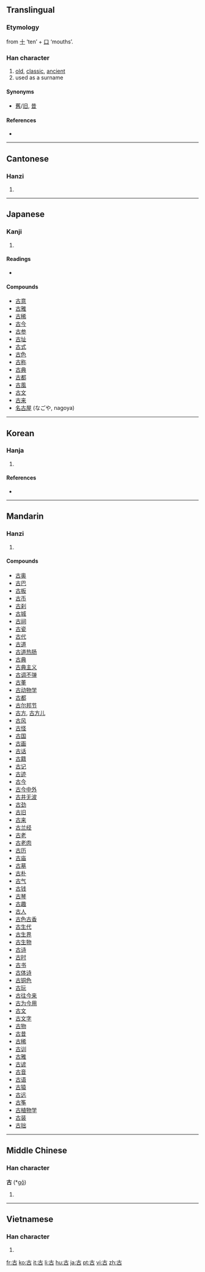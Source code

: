 ==Translingual==

===Etymology===
from [[十]] ‘ten’ + [[口]] ‘mouths’.

===Han character===
{{Han char|rn=30|rad=口|as=02|sn=5|four=4060<sub>0</sub>|canj=十口 (JR)|ids=⿱[[十]][[口]]}}

# [[old]], [[classic]], [[ancient]]
# used as a surname

====Synonyms====
* [[舊]]/[[旧]], [[昔]]

====References====
* {{Han ref|kx=0171.080|dkj=03233|dj=0380.060|hdz=10568.030|uh=53E4|ud=21476|bh=A56A|bd=42346}}

----

==Cantonese==

===Hanzi===
{{yue-hanzi|jyut=gu2|y=gu2}}

# {{defn|Cantonese|sort=口02}}

----

==Japanese==

===Kanji===
{{ja-kanji|grade=2|rs=口02}}

# {{defn|Japanese}}

====Readings====
* {{ja-readings|on=[[こ]] (ko)|kun=[[ふるい]] (furui), [[いにしえ]] (inishie)}}

====Compounds====
* [[古意]]
* [[古雅]]
* [[古稀]]
* [[古今]]
* [[古参]]
* [[古址]]
* [[古式]]
* [[古色]]
* [[古称]]
* [[古典]]
* [[古都]]
* [[古風]]
* [[古文]]
* [[古来]]
* [[名古屋]] (なごや, nagoya)

----

==Korean==

===Hanja===
{{ko-hanja|hangeul=고|rv=go|mr=ko|eumhun=예|ehrv=ye|ehmr=ye|ehy=}}

# {{defn|Korean|sort=口02}}

====References====
* {{Hanja ref|nav=8041}}

----

==Mandarin==

===Hanzi===
{{cmn-hanzi|pin=[[gǔ]] ([[gu3]])|wg=[[ku3|ku<sup>3</sup>]]}}

# {{defn|Mandarin|sort=口02}}

====Compounds====
* [[古奥]]
* [[古巴]]
* [[古板]]
* [[古币]]
* [[古刹]]
* [[古城]]
* [[古祠]]
* [[古瓷]]
* [[古代]]
* [[古道]]
* [[古道热肠]]
* [[古典]]
* [[古典主义]]
* [[古调不弹]]
* [[古董]]
* [[古动物学]]
* [[古都]]
* [[古尔邦节]]
* [[古方]], [[古方儿]]
* [[古风]]
* [[古怪]]
* [[古国]]
* [[古画]]
* [[古话]]
* [[古籍]]
* [[古记]]
* [[古迹]]
* [[古今]]
* [[古今中外]]
* [[古井无波]]
* [[古劲]]
* [[古旧]]
* [[古来]]
* [[古兰经]]
* [[古老]]
* [[古老肉]]
* [[古历]]
* [[古庙]]
* [[古墓]]
* [[古朴]]
* [[古气]]
* [[古钱]]
* [[古琴]]
* [[古趣]]
* [[古人]]
* [[古色古香]]
* [[古生代]]
* [[古生界]]
* [[古生物]]
* [[古诗]]
* [[古时]]
* [[古书]]
* [[古体诗]]
* [[古铜色]]
* [[古玩]]
* [[古往今来]]
* [[古为今用]]
* [[古文]]
* [[古文字]]
* [[古物]]
* [[古昔]]
* [[古稀]]
* [[古训]]
* [[古雅]]
* [[古谚]]
* [[古音]]
* [[古语]]
* [[古猿]]
* [[古远]]
* [[古筝]]
* [[古植物学]]
* [[古装]]
* [[古拙]]

----

==Middle Chinese==

===Han character===
'''古''' (*[[gǒ]])<!--asterisk indicates that this character appears more than four times in the Tang Dynasty corpus of literature-->

# {{defn|Middle Chinese|sort=口02}}

----

==Vietnamese==

===Han character===
{{vi-hantu|[[cổ]], [[cỗ]], [[kẻ]]|rs=口02}}

# {{defn|Vietnamese|sort=口02}}

[[fr:古]]
[[ko:古]]
[[it:古]]
[[li:古]]
[[hu:古]]
[[ja:古]]
[[pt:古]]
[[vi:古]]
[[zh:古]]
